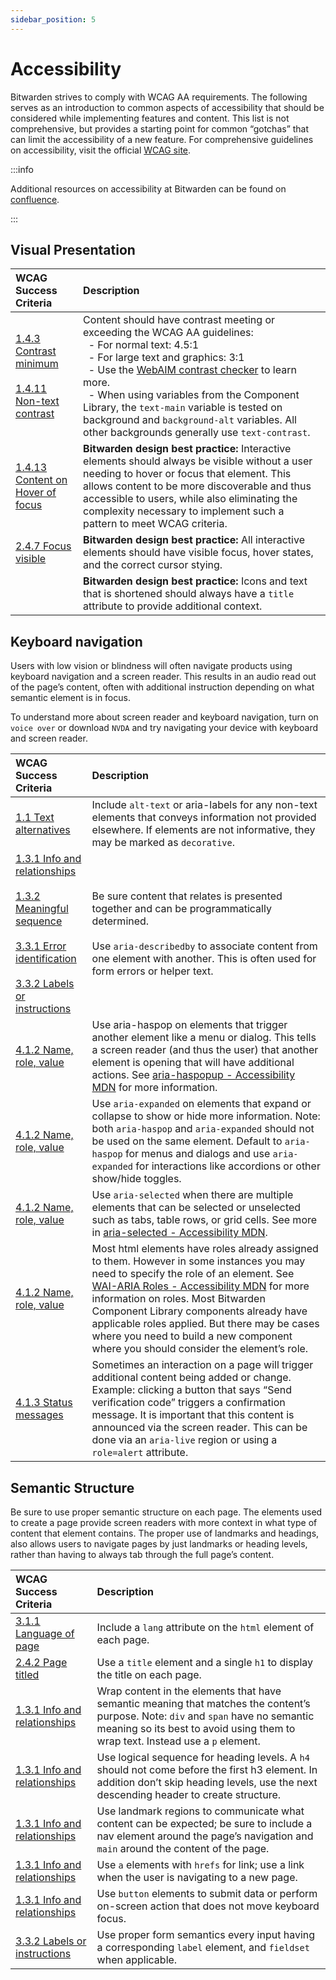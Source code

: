 ```yaml
---
sidebar_position: 5
---
```


# Accessibility

Bitwarden strives to comply with WCAG AA requirements. The following serves as an introduction to
common aspects of accessibility that should be considered while implementing features and content.
This list is not comprehensive, but provides a starting point for common “gotchas” that can limit
the accessibility of a new feature. For comprehensive guidelines on accessibility, visit the
official [WCAG site](https://www.w3.org/WAI/WCAG21/Understanding/).

<bitwarden>

:::info

Additional resources on accessibility at Bitwarden can be found on
[confluence](https://bitwarden.atlassian.net/wiki/spaces/EN/pages/193953973).

:::

</bitwarden>

## Visual Presentation

| WCAG Success Criteria                                                                                                                                                                               | Description                                                                                                                                                                                                                                                                                                                                                                                                                                                                                      |
| :-------------------------------------------------------------------------------------------------------------------------------------------------------------------------------------------------- | :----------------------------------------------------------------------------------------------------------------------------------------------------------------------------------------------------------------------------------------------------------------------------------------------------------------------------------------------------------------------------------------------------------------------------------------------------------------------------------------------- |
| [1.4.3 Contrast minimum](https://www.w3.org/WAI/WCAG21/Understanding/contrast-minimum.html)<br/><br/>[1.4.11 Non-text contrast](https://www.w3.org/WAI/WCAG21/Understanding/non-text-contrast.html) | Content should have contrast meeting or exceeding the WCAG AA guidelines:<br/>&nbsp;&nbsp;- For normal text: 4.5:1<br/>&nbsp;&nbsp;- For large text and graphics: 3:1<br/>&nbsp;&nbsp;- Use the [WebAIM contrast checker](https://webaim.org/resources/contrastchecker/) to learn more.<br/>&nbsp;&nbsp;- When using variables from the Component Library, the `text-main` variable is tested on background and `background-alt` variables. All other backgrounds generally use `text-contrast`. |
| [1.4.13 Content on Hover of focus](https://www.w3.org/WAI/WCAG21/Understanding/content-on-hover-or-focus.html)                                                                                      | **Bitwarden design best practice:** Interactive elements should always be visible without a user needing to hover or focus that element. This allows content to be more discoverable and thus accessible to users, while also eliminating the complexity necessary to implement such a pattern to meet WCAG criteria.                                                                                                                                                                            |
| [2.4.7 Focus visible](https://www.w3.org/WAI/WCAG21/Understanding/focus-visible.html)                                                                                                               | **Bitwarden design best practice:** All interactive elements should have visible focus, hover states, and the correct cursor stying.                                                                                                                                                                                                                                                                                                                                                             |
|                                                                                                                                                                                                     | **Bitwarden design best practice:** Icons and text that is shortened should always have a `title` attribute to provide additional context.                                                                                                                                                                                                                                                                                                                                                       |

## Keyboard navigation

Users with low vision or blindness will often navigate products using keyboard navigation and a
screen reader. This results in an audio read out of the page’s content, often with additional
instruction depending on what semantic element is in focus.

To understand more about screen reader and keyboard navigation, turn on `voice over` or download
`NVDA` and try navigating your device with keyboard and screen reader.

| WCAG Success Criteria                                                                                                                                                                                                                                                                                                                                                                                                         | Description                                                                                                                                                                                                                                                                                                                                                                                                                                                                      |
| :---------------------------------------------------------------------------------------------------------------------------------------------------------------------------------------------------------------------------------------------------------------------------------------------------------------------------------------------------------------------------------------------------------------------------- | :------------------------------------------------------------------------------------------------------------------------------------------------------------------------------------------------------------------------------------------------------------------------------------------------------------------------------------------------------------------------------------------------------------------------------------------------------------------------------- |
| [1.1 Text alternatives](https://www.w3.org/WAI/WCAG21/Understanding/text-alternatives)                                                                                                                                                                                                                                                                                                                                        | Include `alt-text` or aria-labels for any non-text elements that conveys information not provided elsewhere. If elements are not informative, they may be marked as `decorative`.                                                                                                                                                                                                                                                                                                |
| [1.3.1 Info and relationships](https://www.w3.org/WAI/WCAG21/Understanding/info-and-relationships)<br/><br/> [1.3.2 Meaningful sequence](https://www.w3.org/WAI/WCAG21/Understanding/meaningful-sequence)<br/><br/>[3.3.1 Error identification](https://www.w3.org/WAI/WCAG21/Understanding/error-identification)<br/><br/>[3.3.2 Labels or instructions](https://www.w3.org/WAI/WCAG21/Understanding/labels-or-instructions) | Be sure content that relates is presented together and can be programmatically determined. <br/><br/>Use `aria-describedby` to associate content from one element with another. This is often used for form errors or helper text.                                                                                                                                                                                                                                               |
| [4.1.2 Name, role, value](https://www.w3.org/WAI/WCAG21/Understanding/name-role-value)                                                                                                                                                                                                                                                                                                                                        | Use aria-haspop on elements that trigger another element like a menu or dialog. This tells a screen reader (and thus the user) that another element is opening that will have additional actions. See [aria-haspopup - Accessibility MDN](https://developer.mozilla.org/en-US/docs/Web/Accessibility/ARIA/Attributes/aria-haspopup) for more information.                                                                                                                        |
| [4.1.2 Name, role, value](https://www.w3.org/WAI/WCAG21/Understanding/name-role-value)                                                                                                                                                                                                                                                                                                                                        | Use `aria-expanded` on elements that expand or collapse to show or hide more information. Note: both `aria-haspop` and `aria-expanded` should not be used on the same element. Default to `aria-haspop` for menus and dialogs and use `aria-expanded` for interactions like accordions or other show/hide toggles.                                                                                                                                                               |
| [4.1.2 Name, role, value](https://www.w3.org/WAI/WCAG21/Understanding/name-role-value)                                                                                                                                                                                                                                                                                                                                        | Use `aria-selected` when there are multiple elements that can be selected or unselected such as tabs, table rows, or grid cells. See more in [aria-selected - Accessibility MDN](https://developer.mozilla.org/en-US/docs/Web/Accessibility/ARIA/Attributes/aria-selected).                                                                                                                                                                                                      |
| [4.1.2 Name, role, value](https://www.w3.org/WAI/WCAG21/Understanding/name-role-value)                                                                                                                                                                                                                                                                                                                                        | Most html elements have roles already assigned to them. However in some instances you may need to specify the role of an element. See [WAI-ARIA Roles - Accessibility MDN](https://developer.mozilla.org/en-US/docs/Web/Accessibility/ARIA/Roles) for more information on roles. Most Bitwarden Component Library components already have applicable roles applied. But there may be cases where you need to build a new component where you should consider the element’s role. |
| [4.1.3 Status messages](https://www.w3.org/WAI/WCAG21/Understanding/status-messages)                                                                                                                                                                                                                                                                                                                                          | Sometimes an interaction on a page will trigger additional content being added or change. Example: clicking a button that says “Send verification code” triggers a confirmation message. It is important that this content is announced via the screen reader. This can be done via an `aria-live` region or using a `role=alert` attribute.                                                                                                                                     |

## Semantic Structure

Be sure to use proper semantic structure on each page. The elements used to create a page provide
screen readers with more context in what type of content that element contains. The proper use of
landmarks and headings, also allows users to navigate pages by just landmarks or heading levels,
rather than having to always tab through the full page’s content.

| WCAG Success Criteria                                                                              | Description                                                                                                                                                                                                          |
| :------------------------------------------------------------------------------------------------- | :------------------------------------------------------------------------------------------------------------------------------------------------------------------------------------------------------------------- |
| [3.1.1 Language of page](https://www.w3.org/WAI/WCAG21/Understanding/language-of-page)             | Include a `lang` attribute on the `html` element of each page.                                                                                                                                                       |
| [2.4.2 Page titled](https://www.w3.org/WAI/WCAG21/Understanding/page-titled)                       | Use a `title` element and a single `h1` to display the title on each page.                                                                                                                                           |
| [1.3.1 Info and relationships](https://www.w3.org/WAI/WCAG21/Understanding/info-and-relationships) | Wrap content in the elements that have semantic meaning that matches the content’s purpose. Note: `div` and `span` have no semantic meaning so its best to avoid using them to wrap text. Instead use a `p` element. |
| [1.3.1 Info and relationships](https://www.w3.org/WAI/WCAG21/Understanding/info-and-relationships) | Use logical sequence for heading levels. A `h4` should not come before the first h3 element. In addition don’t skip heading levels, use the next descending header to create structure.                              |
| [1.3.1 Info and relationships](https://www.w3.org/WAI/WCAG21/Understanding/info-and-relationships) | Use landmark regions to communicate what content can be expected; be sure to include a nav element around the page’s navigation and `main` around the content of the page.                                           |
| [1.3.1 Info and relationships](https://www.w3.org/WAI/WCAG21/Understanding/info-and-relationships) | Use `a` elements with `hrefs` for link; use a link when the user is navigating to a new page.                                                                                                                        |
| [1.3.1 Info and relationships](https://www.w3.org/WAI/WCAG21/Understanding/info-and-relationships) | Use `button` elements to submit data or perform on-screen action that does not move keyboard focus.                                                                                                                  |
| [3.3.2 Labels or instructions](https://www.w3.org/WAI/WCAG21/Understanding/labels-or-instructions) | Use proper form semantics every input having a corresponding `label` element, and `fieldset` when applicable.                                                                                                        |
